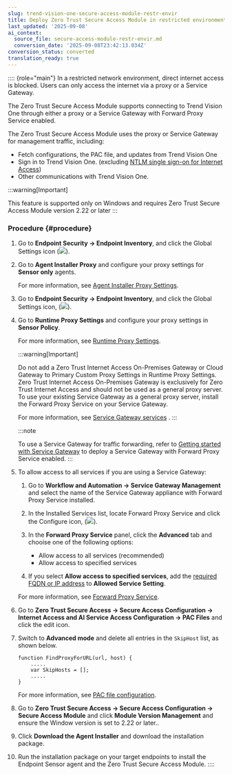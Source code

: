 ```yaml
---
slug: trend-vision-one-secure-access-module-restr-envir
title: Deploy Zero Trust Secure Access Module in restricted environment
last_updated: '2025-09-08'
ai_context:
  source_file: secure-access-module-restr-envir.md
  conversion_date: '2025-09-08T23:42:13.034Z'
conversion_status: converted
translation_ready: true
---
```


:::: {role="main"}
In a restricted network environment, direct internet access is blocked. Users can only access the internet via a proxy or a Service Gateway.

The Zero Trust Secure Access Module supports connecting to Trend Vision One through either a proxy or a Service Gateway with Forward Proxy Service enabled.

The Zero Trust Secure Access Module uses the proxy or Service Gateway for management traffic, including:

- Fetch configurations, the PAC file, and updates from Trend Vision One
- Sign in to Trend Vision One. (excluding [NTLM single sign-on for Internet Access](ntlm-single-sign-internet-access.mdx))
- Other communications with Trend Vision One.

:::warning[Important]

This feature is supported only on Windows and requires Zero Trust Secure Access Module version 2.22 or later
:::

### Procedure {#procedure}

1.  Go to **Endpoint Security → Endpoint Inventory**, and click the Global Settings icon (![](/images/GlobalIcon=fe43d299-b89c-45f5-82c5-59e9fd507d9f.webp)).

2.  Go to **Agent Installer Proxy** and configure your proxy settings for **Sensor only** agents.

    For more information, see [Agent Installer Proxy Settings](agent-installer-proxy-settings.mdx).

3.  Go to **Endpoint Security → Endpoint Inventory**, and click the Global Settings icon, (![](/images/GlobalIcon=fe43d299-b89c-45f5-82c5-59e9fd507d9f.webp)).

4.  Go to **Runtime Proxy Settings** and configure your proxy settings in **Sensor Policy**.

    For more information, see [Runtime Proxy Settings](runtime-proxy-settings.mdx).

    :::warning[Important]

    Do not add a Zero Trust Internet Access On-Premises Gateway or Cloud Gateway to Primary Custom Proxy Settings in Runtime Proxy Settings. Zero Trust Internet Access On-Premises Gateway is exclusively for Zero Trust Internet Access and should not be used as a general proxy server. To use your existing Service Gateway as a general proxy server, install the Forward Proxy Service on your Service Gateway.

    For more information, see [Service Gateway services](service-gateway-services.mdx) .
    :::

    :::note

    To use a Service Gateway for traffic forwarding, refer to [Getting started with Service Gateway](getting-started-service-gateway.mdx) to deploy a Service Gateway with Forward Proxy Service enabled.
    :::

5.  To allow access to all services if you are using a Service Gateway:

    1.  Go to **Workflow and Automation → Service Gateway Management** and select the name of the Service Gateway appliance with Forward Proxy Service installed.

    2.  In the Installed Services list, locate Forward Proxy Service and click the Configure icon, (![](/images/GlobalIcon=fe43d299-b89c-45f5-82c5-59e9fd507d9f.webp)).

    3.  In the **Forward Proxy Service** panel, click the **Advanced** tab and chooise one of the following options:

        - Allow access to all services (recommended)
        - Allow access to specified services

    4.  If you select **Allow access to specified services**, add the [required FQDN or IP address](port-fqdn-ip-address-requirements.mdx) to **Allowed Service Setting**.

    For more information, see [Forward Proxy Service](forward-proxy-service.mdx).

6.  Go to **Zero Trust Secure Access → Secure Access Configuration → Internet Access and AI Service Access Configuration → PAC Files** and click the edit icon.

7.  Switch to **Advanced mode** and delete all entries in the `SkipHost` list, as shown below.

    ``` codeblock
    function FindProxyForURL(url, host) {
        .....
        var SkipHosts = [];
        .....
    }
    ```

    For more information, see [PAC file configuration](pac-file-configuration.mdx).

8.  Go to **Zero Trust Secure Access → Secure Access Configuration → Secure Access Module** and click **Module Version Management** and ensure the Window version is set to 2.22 or later..

9.  Click **Download the Agent Installer** and download the installation package.

10. Run the installation package on your target endpoints to install the Endpoint Sensor agent and the Zero Trust Secure Access Module.
::::
